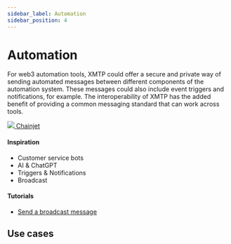 ```yaml
---
sidebar_label: Automation
sidebar_position: 4
---
```



# Automation

For web3 automation tools, XMTP could offer a secure and private way of sending automated messages between different components of the automation system. These messages could also include event triggers and notifications, for example. The interoperability of XMTP has the added benefit of providing a common messaging standard that can work across tools.

<div class="chain-list">
  <a href="https://chainjet.io/" class="chain-item">
    <img src={chainjet} />
    <span>Chainjet</span>
  </a>
</div>

#### Inspiration

- Customer service bots
- AI & ChatGPT
- Triggers & Notifications
- Broadcast

#### Tutorials

- [Send a broadcast message](/docs/tutorials/broadcast)

## Use cases


<Usecases />

